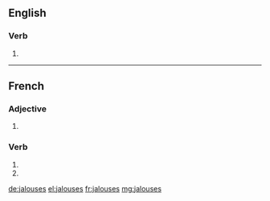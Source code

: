 ==English==

===Verb===
{{head|en|verb form}}

# {{en-third-person singular of|jalouse}}
----
==French==

===Adjective===
{{fr-adj-form}}

# {{feminine plural of|jaloux|lang=fr}}

===Verb===
{{fr-verb-form}}

# {{inflection of|jalouser||2|s|pres|indc|lang=fr}}
# {{inflection of|jalouser||2|s|pres|subj|lang=fr}}

[[de:jalouses]]
[[el:jalouses]]
[[fr:jalouses]]
[[mg:jalouses]]